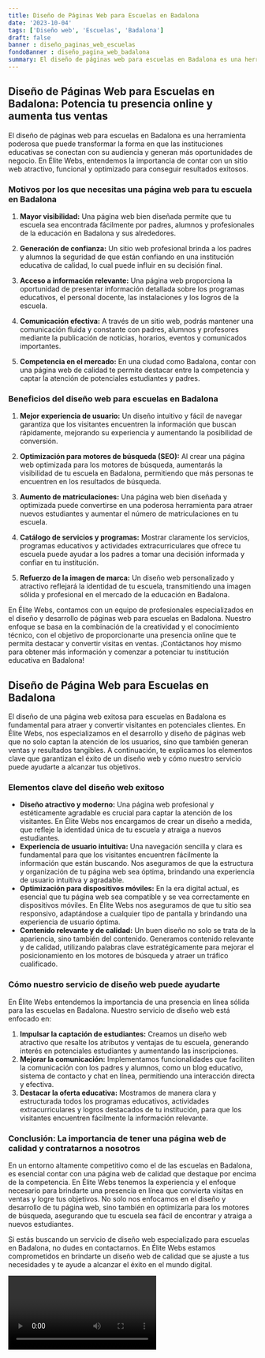 ```yaml
---
title: Diseño de Páginas Web para Escuelas en Badalona
date: '2023-10-04'
tags: ['Diseño web', 'Escuelas', 'Badalona']
draft: false
banner : diseño_paginas_web_escuelas
fondoBanner : diseño_pagina_web_badalona
summary: El diseño de páginas web para escuelas en Badalona es una herramienta poderosa que puede transformar la forma en que las instituciones educativas se conectan con su audiencia y generan más oportunidades de negocio. En Élite Webs, entendemos la importancia de contar con un sitio web atractivo, funcional y optimizado para conseguir resultados exitosos.
---
```


## Diseño de Páginas Web para Escuelas en Badalona: Potencia tu presencia online y aumenta tus ventas

El diseño de páginas web para escuelas en Badalona es una herramienta poderosa que puede transformar la forma en que las instituciones educativas se conectan con su audiencia y generan más oportunidades de negocio. En Élite Webs, entendemos la importancia de contar con un sitio web atractivo, funcional y optimizado para conseguir resultados exitosos.

### Motivos por los que necesitas una página web para tu escuela en Badalona

1. **Mayor visibilidad:** Una página web bien diseñada permite que tu escuela sea encontrada fácilmente por padres, alumnos y profesionales de la educación en Badalona y sus alrededores.

2. **Generación de confianza:** Un sitio web profesional brinda a los padres y alumnos la seguridad de que están confiando en una institución educativa de calidad, lo cual puede influir en su decisión final.

3. **Acceso a información relevante:** Una página web proporciona la oportunidad de presentar información detallada sobre los programas educativos, el personal docente, las instalaciones y los logros de la escuela.

4. **Comunicación efectiva:** A través de un sitio web, podrás mantener una comunicación fluida y constante con padres, alumnos y profesores mediante la publicación de noticias, horarios, eventos y comunicados importantes.

5. **Competencia en el mercado:** En una ciudad como Badalona, contar con una página web de calidad te permite destacar entre la competencia y captar la atención de potenciales estudiantes y padres.

### Beneficios del diseño web para escuelas en Badalona

1. **Mejor experiencia de usuario:** Un diseño intuitivo y fácil de navegar garantiza que los visitantes encuentren la información que buscan rápidamente, mejorando su experiencia y aumentando la posibilidad de conversión.

2. **Optimización para motores de búsqueda (SEO):** Al crear una página web optimizada para los motores de búsqueda, aumentarás la visibilidad de tu escuela en Badalona, permitiendo que más personas te encuentren en los resultados de búsqueda.

3. **Aumento de matriculaciones:** Una página web bien diseñada y optimizada puede convertirse en una poderosa herramienta para atraer nuevos estudiantes y aumentar el número de matriculaciones en tu escuela.

4. **Catálogo de servicios y programas:** Mostrar claramente los servicios, programas educativos y actividades extracurriculares que ofrece tu escuela puede ayudar a los padres a tomar una decisión informada y confiar en tu institución.

5. **Refuerzo de la imagen de marca:** Un diseño web personalizado y atractivo reflejará la identidad de tu escuela, transmitiendo una imagen sólida y profesional en el mercado de la educación en Badalona.

En Élite Webs, contamos con un equipo de profesionales especializados en el diseño y desarrollo de páginas web para escuelas en Badalona. Nuestro enfoque se basa en la combinación de la creatividad y el conocimiento técnico, con el objetivo de proporcionarte una presencia online que te permita destacar y convertir visitas en ventas. ¡Contáctanos hoy mismo para obtener más información y comenzar a potenciar tu institución educativa en Badalona!

<GifSeo />

<Cta />

## Diseño de Página Web para Escuelas en Badalona

El diseño de una página web exitosa para escuelas en Badalona es fundamental para atraer y convertir visitantes en potenciales clientes. En Élite Webs, nos especializamos en el desarrollo y diseño de páginas web que no solo captan la atención de los usuarios, sino que también generan ventas y resultados tangibles. A continuación, te explicamos los elementos clave que garantizan el éxito de un diseño web y cómo nuestro servicio puede ayudarte a alcanzar tus objetivos.

### Elementos clave del diseño web exitoso
- **Diseño atractivo y moderno:** Una página web profesional y estéticamente agradable es crucial para captar la atención de los visitantes. En Élite Webs nos encargamos de crear un diseño a medida, que refleje la identidad única de tu escuela y atraiga a nuevos estudiantes.
- **Experiencia de usuario intuitiva:** Una navegación sencilla y clara es fundamental para que los visitantes encuentren fácilmente la información que están buscando. Nos aseguramos de que la estructura y organización de tu página web sea óptima, brindando una experiencia de usuario intuitiva y agradable.
- **Optimización para dispositivos móviles:** En la era digital actual, es esencial que tu página web sea compatible y se vea correctamente en dispositivos móviles. En Élite Webs nos aseguramos de que tu sitio sea responsivo, adaptándose a cualquier tipo de pantalla y brindando una experiencia de usuario óptima.
- **Contenido relevante y de calidad:** Un buen diseño no solo se trata de la apariencia, sino también del contenido. Generamos contenido relevante y de calidad, utilizando palabras clave estratégicamente para mejorar el posicionamiento en los motores de búsqueda y atraer un tráfico cualificado.

### Cómo nuestro servicio de diseño web puede ayudarte
En Élite Webs entendemos la importancia de una presencia en línea sólida para las escuelas en Badalona. Nuestro servicio de diseño web está enfocado en:

1. **Impulsar la captación de estudiantes:** Creamos un diseño web atractivo que resalte los atributos y ventajas de tu escuela, generando interés en potenciales estudiantes y aumentando las inscripciones.
2. **Mejorar la comunicación:** Implementamos funcionalidades que faciliten la comunicación con los padres y alumnos, como un blog educativo, sistema de contacto y chat en línea, permitiendo una interacción directa y efectiva.
3. **Destacar la oferta educativa:** Mostramos de manera clara y estructurada todos los programas educativos, actividades extracurriculares y logros destacados de tu institución, para que los visitantes encuentren fácilmente la información relevante.

### Conclusión: La importancia de tener una página web de calidad y contratarnos a nosotros
En un entorno altamente competitivo como el de las escuelas en Badalona, es esencial contar con una página web de calidad que destaque por encima de la competencia. En Élite Webs tenemos la experiencia y el enfoque necesario para brindarte una presencia en línea que convierta visitas en ventas y logre tus objetivos. No solo nos enfocamos en el diseño y desarrollo de tu página web, sino también en optimizarla para los motores de búsqueda, asegurando que tu escuela sea fácil de encontrar y atraiga a nuevos estudiantes.

Si estás buscando un servicio de diseño web especializado para escuelas en Badalona, no dudes en contactarnos. En Élite Webs estamos comprometidos en brindarte un diseño web de calidad que se ajuste a tus necesidades y te ayude a alcanzar el éxito en el mundo digital.

<Video />

<CtaBot job='Escuelas' city='Badalona'/>

<Gmaps query='Badalona+españa+maps' />